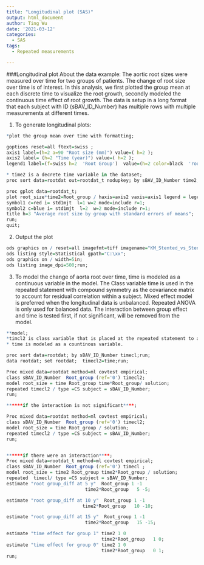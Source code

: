 ```yaml
---
title: "Longitudinal plot (SAS)"
output: html_document
author: Ting Wu
date: '2021-03-12'
categories:
  - SAS
tags:
  - Repeated measurements

---
```

###Longitudinal plot
About the data example: The aortic root sizes were measured over time for two groups of patients. The change of root size over time is of interest. In this analysis, we first plotted the group mean at each discrete time to visualize the root growth, secondly modeled the continuous time effect of root growth. The data is setup in a long format that each subject with ID (sBAV_ID_Number) has multiple rows with multiple measurements at different times. 

1) To generate longitudinal plots:

```r

*plot the group mean over time with formatting; 

goptions reset=all ftext=swiss ;
axis1 label=(h=2 a=90 "Root size (mm)") value=( h=2 );
axis2 label= (h=2 "Time (year)") value=( h=2 );
legend1 label=(f=swiss h=2  'Root Group')  value=(h=2 color=black  'root control' 'root dilation' ) ;

* time2 is a decrete time variable in the dataset; 
proc sort data=rootdat out=rootdat_t nodupkey; by sBAV_ID_Number time2;run;  

proc gplot data=rootdat_t;
plot root_size*time2=Root_group / haxis=axis2 vaxis=axis1 legend = legend1 ;
symbol1 c=red i= std1mjt  l=1 w=2 mode=include r=1;
symbol2 c=blue i= std1mjt  l=2  w=2 mode=include r=1;
title h=3 "Average root size by group with standard errors of means";
run;
quit;

```


2) Output the plot
```r

ods graphics on / reset=all imagefmt=tiff imagename="KM_Stented_vs_Stentless";
ods listing style=Statistical gpath="C:\xx";
ods graphics on / width=5in;
ods listing image_dpi=500;run;
```


3) To model the change of aorta root over time, time is modeled as a continuous variable in the model. The Class variable time is used in the repeated statement with compound symmetry as the covariance matrix to account for residual correlation within a subject. Mixed effect model is preferred when the longitudinal data is unbalanced. Repeated ANOVA is only used for balanced data. The interaction between group effect and time is tested first, if not significant, will be removed from the model. 

```r

**model; 
*timcl2 is class variable that is placed at the repeated statement to account for patient level (sBAV_ID) cluster; 
* time is modeled as a countinous variable. 

proc sort data=rootdat; by sBAV_ID_Number timecl;run;
data rootdat; set rootdat;  timecl2=time;run;

Proc mixed data=rootdat method=ml covtest empirical;
class sBAV_ID_Number  Root_group (ref='0') timecl2;
model root_size = time Root_group time*Root_group/ solution;
repeated timecl2 / type =CS subject = sBAV_ID_Number;
run;

******if the interaction is not significant****;

Proc mixed data=rootdat method=ml covtest empirical;
class sBAV_ID_Number  Root_group (ref='0') timecl2;
model root_size = time Root_group / solution;
repeated timecl2 / type =CS subject = sBAV_ID_Number;
run;


******if there were an interaction****;
Proc mixed data=rootdat_t method=ml covtest empirical;
class sBAV_ID_Number  Root_group (ref='0') timecl ;
model root_size = time2 Root_group time2*Root_group / solution;
repeated  timecl/ type =CS subject = sBAV_ID_Number;
estimate "root group_diff at 5 y"  Root_group 1 -1
                             time2*Root_group   5 -5;

estimate "root group_diff at 10 y"  Root_group 1 -1
                            time2*Root_group   10 -10;

estimate "root group_diff at 15 y"  Root_group 1 -1
                             time2*Root_group   15 -15;

estimate "time effect for group 1" time2 1 0
                                   time2*Root_group   1 0;
estimate "time effect for group 0" time2 1 0
                                   time2*Root_group   0 1;
run;

                                   
```
